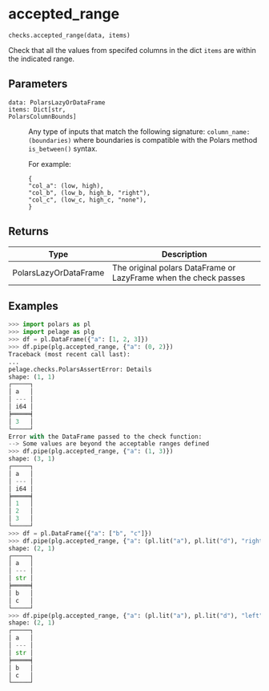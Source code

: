 # accepted_range { #pelage.checks.accepted_range }

`checks.accepted_range(data, items)`

Check that all the values from specifed columns in the dict `items` are within
    the indicated range.

## Parameters

<code><span class="parameter-name">data</span><span class="parameter-annotation-sep">:</span> <span class="parameter-annotation">PolarsLazyOrDataFrame</span></code>

:   

<code><span class="parameter-name">items</span><span class="parameter-annotation-sep">:</span> <span class="parameter-annotation">Dict\[str, PolarsColumnBounds\]</span></code>

:   Any type of inputs that match the following signature:
    `column_name: (boundaries)` where boundaries is compatible with the Polars
    method `is_between()` syntax.

    For example:
    ```
    {
    "col_a": (low, high),
    "col_b", (low_b, high_b, "right"),
    "col_c", (low_c, high_c, "none"),
    }
    ```

## Returns

| Type                  | Description                                                      |
|-----------------------|------------------------------------------------------------------|
| PolarsLazyOrDataFrame | The original polars DataFrame or LazyFrame when the check passes |

## Examples

```python
>>> import polars as pl
>>> import pelage as plg
>>> df = pl.DataFrame({"a": [1, 2, 3]})
>>> df.pipe(plg.accepted_range, {"a": (0, 2)})
Traceback (most recent call last):
...
pelage.checks.PolarsAssertError: Details
shape: (1, 1)
┌─────┐
│ a   │
│ --- │
│ i64 │
╞═════╡
│ 3   │
└─────┘
Error with the DataFrame passed to the check function:
--> Some values are beyond the acceptable ranges defined
>>> df.pipe(plg.accepted_range, {"a": (1, 3)})
shape: (3, 1)
┌─────┐
│ a   │
│ --- │
│ i64 │
╞═════╡
│ 1   │
│ 2   │
│ 3   │
└─────┘
>>> df = pl.DataFrame({"a": ["b", "c"]})
>>> df.pipe(plg.accepted_range, {"a": (pl.lit("a"), pl.lit("d"), "right")})
shape: (2, 1)
┌─────┐
│ a   │
│ --- │
│ str │
╞═════╡
│ b   │
│ c   │
└─────┘
>>> df.pipe(plg.accepted_range, {"a": (pl.lit("a"), pl.lit("d"), "left")})
shape: (2, 1)
┌─────┐
│ a   │
│ --- │
│ str │
╞═════╡
│ b   │
│ c   │
└─────┘
```
